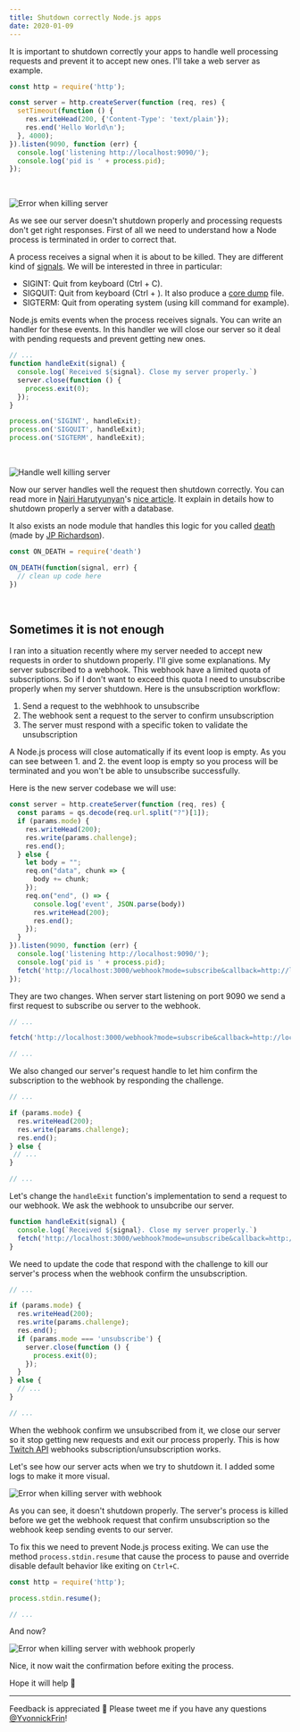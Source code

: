 ```yaml
---
title: Shutdown correctly Node.js apps
date: 2020-01-09
---
```


It is important to shutdown correctly your apps to handle well processing requests and prevent it to accept new ones. I'll take a web server as example.

```js
const http = require('http');

const server = http.createServer(function (req, res) {
  setTimeout(function () {
    res.writeHead(200, {'Content-Type': 'text/plain'});
    res.end('Hello World\n');
  }, 4000);
}).listen(9090, function (err) {
  console.log('listening http://localhost:9090/');
  console.log('pid is ' + process.pid);
});
```

<br/>

![Error when killing server](/images/kill-server.gif)

As we see our server doesn't shutdown properly and processing requests don't get right responses. First of all we need to understand how a Node process is terminated in order to correct that.

A process receives a signal when it is about to be killed. They are different kind of [signals](http://man7.org/linux/man-pages/man7/signal.7.html). We will be interested in three in particular:

- SIGINT: Quit from keyboard (Ctrl + C).
- SIGQUIT: Quit from keyboard (Ctrl + \). It also produce a [core dump](http://man7.org/linux/man-pages/man5/core.5.html) file.
- SIGTERM: Quit from operating system (using kill command for example).

Node.js emits events when the process receives signals. You can write an handler for these events. In this handler we will close our server so it deal with pending requests and prevent getting new ones.

```js
// ...
function handleExit(signal) {
  console.log(`Received ${signal}. Close my server properly.`)
  server.close(function () {
    process.exit(0);
  });
}

process.on('SIGINT', handleExit);
process.on('SIGQUIT', handleExit);
process.on('SIGTERM', handleExit);
```

<br/>

![Handle well killing server](/images/kill-server-properly.gif)

Now our server handles well the request then shutdown correctly. You can read more in [Nairi Harutyunyan](https://twitter.com/nairihar)'s [nice article](https://medium.com/hackernoon/graceful-shutdown-in-nodejs-2f8f59d1c357). It explain in details how to shutdown properly a server with a database.

It also exists an node module that handles this logic for you called [death](https://www.npmjs.com/package/death) (made by [JP Richardson](https://github.com/jprichardson)).

```js
const ON_DEATH = require('death')

ON_DEATH(function(signal, err) {
  // clean up code here
})
```

<br/>

## Sometimes it is not enough

I ran into a situation recently where my server needed to accept new requests in order to shutdown properly. I'll give some explanations. My server subscribed to a webhook. This webhook have a limited quota of subscriptions. So if I don't want to exceed this quota I need to unsubscribe properly when my server shutdown. Here is the unsubscription workflow:

1. Send a request to the webhhook to unsubscribe
2. The webhook sent a request to the server to confirm unsubscription
3. The server must respond with a specific token to validate the unsubscription

A Node.js process will close automatically if its event loop is empty. As you can see between 1. and 2. the event loop is empty so you process will be terminated and you won't be able to unsubscribe successfully.

Here is the new server codebase we will use:

```js
const server = http.createServer(function (req, res) {
  const params = qs.decode(req.url.split("?")[1]);
  if (params.mode) {
    res.writeHead(200);
    res.write(params.challenge);
    res.end();
  } else {
    let body = "";
    req.on("data", chunk => {
      body += chunk;
    });
    req.on("end", () => {
      console.log('event', JSON.parse(body))
      res.writeHead(200);
      res.end();
    });
  }
}).listen(9090, function (err) {
  console.log('listening http://localhost:9090/');
  console.log('pid is ' + process.pid);
  fetch('http://localhost:3000/webhook?mode=subscribe&callback=http://localhost:9090')
});
```

They are two changes. When server start listening on port 9090 we send a first request to subscribe ou server to the webhook.

```js
// ...

fetch('http://localhost:3000/webhook?mode=subscribe&callback=http://localhost:9090')

// ...
```

We also changed our server's request handle to let him confirm the subscription to the webhook by responding the challenge.

```js
// ...

if (params.mode) {
  res.writeHead(200);
  res.write(params.challenge);
  res.end();
} else {
 // ...
}

// ...
```

Let's change the `handleExit` function's implementation to send a request to our webhook. We ask the webhook to unsubcribe our server.

```js
function handleExit(signal) {
  console.log(`Received ${signal}. Close my server properly.`)
  fetch('http://localhost:3000/webhook?mode=unsubscribe&callback=http://localhost:9090')
}
```

We need to update the code that respond with the challenge to kill our server's process when the webhook confirm the unsubscription.

```js
// ...

if (params.mode) {
  res.writeHead(200);
  res.write(params.challenge);
  res.end();
  if (params.mode === 'unsubscribe') {
    server.close(function () {
      process.exit(0);
    });
  }
} else {
  // ...
}

// ...
```

When the webhook confirm we unsubscribed from it, we close our server so it stop getting new requests and exit our process properly. This is how [Twitch API](https://dev.twitch.tv/docs/api/webhooks-guide) webhooks subscription/unsubscription works.

Let's see how our server acts when we try to shutdown it. I added some logs to make it more visual.

![Error when killing server with webhook](/images/kill-webhook.gif)

As you can see, it doesn't shutdown properly. The server's process is killed before we get the webhook request that confirm unsubscription so the webhook keep sending events to our server.

To fix this we need to prevent Node.js process exiting. We can use the method `process.stdin.resume` that cause the process to pause and override disable default behavior like exiting on `Ctrl+C`.

```js
const http = require('http');

process.stdin.resume();

// ...
```

And now?

![Error when killing server with webhook properly](/images/kill-webhook-properly.gif)

Nice, it now wait the confirmation before exiting the process.

Hope it will help 🙌

<hr />

Feedback is appreciated 🙏 Please tweet me if you have any questions [@YvonnickFrin](https://twitter.com/YvonnickFrin)!
